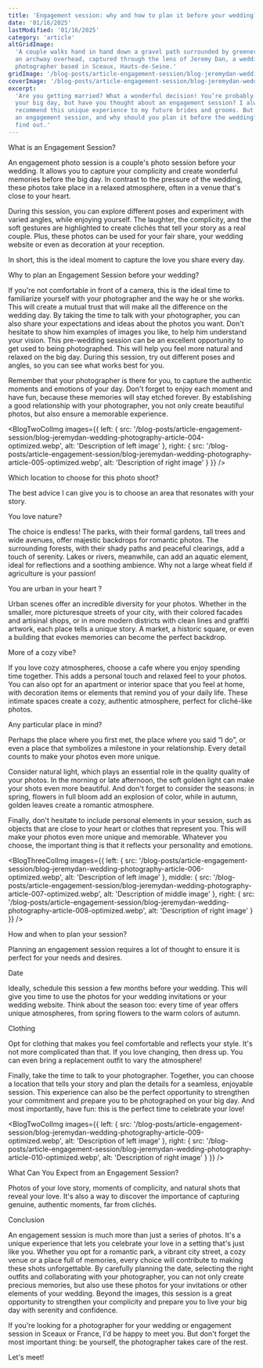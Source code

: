 ```yaml
---
title: 'Engagement session: why and how to plan it before your wedding?'
date: '01/16/2025'
lastModified: '01/16/2025'
category: 'article'
altGridImage:
  'A couple walks hand in hand down a gravel path surrounded by greenery, with
  an archway overhead, captured through the lens of Jeremy Dan, a wedding
  photographer based in Sceaux, Hauts-de-Seine.'
gridImage: '/blog-posts/article-engagement-session/blog-jeremydan-wedding-photography-article-012-optimized.webp'
coverImage: '/blog-posts/article-engagement-session/blog-jeremydan-wedding-photography-article-001-optimized.webp'
excerpt:
  'Are you getting married? What a wonderful decision! You’re probably planning
  your big day, but have you thought about an engagement session? I always
  recommend this unique experience to my future brides and grooms. But what is
  an engagement session, and why should you plan it before the wedding? Let’s
  find out.'
---
```


<BlogTitle level={2}>What is an Engagement Session?</BlogTitle>

<BlogImage
  src='/blog-posts/article-engagement-session/blog-jeremydan-wedding-photography-article-002-optimized.webp'
  alt='Description of your image'
/>

An engagement photo session is a couple's photo session before your wedding. It
allows you to capture your complicity and create wonderful memories before the
big day. In contrast to the pressure of the wedding, these photos take place in
a relaxed atmosphere, often in a venue that's close to your heart.

During this session, you can explore different poses and experiment with varied
angles, while enjoying yourself. The laughter, the complicity, and the soft
gestures are highlighted to create clichés that tell your story as a real
couple. Plus, these photos can be used for your fair share, your wedding website
or even as decoration at your reception.

In short, this is the ideal moment to capture the love you share every day.

<BlogTitle level={2}>
  Why to plan an Engagement Session before your wedding?
</BlogTitle>

<BlogImage
  src='/blog-posts/article-engagement-session/blog-jeremydan-wedding-photography-article-003-optimized.webp'
  alt='Description of your image'
/>

If you're not comfortable in front of a camera, this is the ideal time to
familiarize yourself with your photographer and the way he or she works. This
will create a mutual trust that will make all the difference on the wedding day.
By taking the time to talk with your photographer, you can also share your
expectations and ideas about the photos you want. Don't hesitate to show him
examples of images you like, to help him understand your vision. This
pre-wedding session can be an excellent opportunity to get used to being
photographed. This will help you feel more natural and relaxed on the big day.
During this session, try out different poses and angles, so you can see what
works best for you.

Remember that your photographer is there for you, to capture the authentic
moments and emotions of your day. Don't forget to enjoy each moment and have
fun, because these memories will stay etched forever. By establishing a good
relationship with your photographer, you not only create beautiful photos, but
also ensure a memorable experience.

<BlogTwoColImg
  images={{
    left: {
      src: '/blog-posts/article-engagement-session/blog-jeremydan-wedding-photography-article-004-optimized.webp',
      alt: 'Description of left image'
    },
    right: {
      src: '/blog-posts/article-engagement-session/blog-jeremydan-wedding-photography-article-005-optimized.webp',
      alt: 'Description of right image'
    }
  }}
/>

<BlogTitle level={2}>Which location to choose for this photo shoot?</BlogTitle>

The best advice I can give you is to choose an area that resonates with your
story.

<BlogTitle level={3}>You love nature?</BlogTitle>

The choice is endless! The parks, with their formal gardens, tall trees and wide
avenues, offer majestic backdrops for romantic photos. The surrounding forests,
with their shady paths and peaceful clearings, add a touch of serenity. Lakes or
rivers, meanwhile, can add an aquatic element, ideal for reflections and a
soothing ambience. Why not a large wheat field if agriculture is your passion!

<BlogTitle level={3}>You are urban in your heart ?</BlogTitle>

Urban scenes offer an incredible diversity for your photos. Whether in the
smaller, more picturesque streets of your city, with their colored facades and
artisinal shops, or in more modern districts with clean lines and graffiti
artwork, each place tells a unique story. A market, a historic square, or even a
building that evokes memories can become the perfect backdrop.

<BlogTitle level={3}>More of a cozy vibe?</BlogTitle>

If you love cozy atmospheres, choose a cafe where you enjoy spending time
together. This adds a personal touch and relaxed feel to your photos. You can
also opt for an apartment or interior space that you feel at home, with
decoration items or elements that remind you of your daily life. These intimate
spaces create a cozy, authentic atmosphere, perfect for cliché-like photos.

<BlogTitle level={3}>Any particular place in mind?</BlogTitle>

Perhaps the place where you first met, the place where you said “I do”, or even
a place that symbolizes a milestone in your relationship. Every detail counts to
make your photos even more unique.

Consider natural light, which plays an essential role in the quality quality of
your photos. In the morning or late afternoon, the soft golden light can make
your shots even more beautiful. And don't forget to consider the seasons: in
spring, flowers in full bloom add an explosion of color, while in autumn, golden
leaves create a romantic atmosphere.

Finally, don't hesitate to include personal elements in your session, such as
objects that are close to your heart or clothes that represent you. This will
make your photos even more unique and memorable. Whatever you choose, the
important thing is that it reflects your personality and emotions.

<BlogThreeColImg
  images={{
    left: {
      src: '/blog-posts/article-engagement-session/blog-jeremydan-wedding-photography-article-006-optimized.webp',
      alt: 'Description of left image'
    },
    middle: {
      src: '/blog-posts/article-engagement-session/blog-jeremydan-wedding-photography-article-007-optimized.webp',
      alt: 'Description of middle image'
    },
    right: {
      src: '/blog-posts/article-engagement-session/blog-jeremydan-wedding-photography-article-008-optimized.webp',
      alt: 'Description of right image'
    }
  }}
/>

<BlogTitle level={2}>How and when to plan your session?</BlogTitle>

Planning an engagement session requires a lot of thought to ensure it is perfect
for your needs and desires.

<BlogTitle level={3}>Date</BlogTitle>

Ideally, schedule this session a few months before your wedding. This will give
you time to use the photos for your wedding invitations or your wedding website.
Think about the season too: every time of year offers unique atmospheres, from
spring flowers to the warm colors of autumn.

<BlogTitle level={3}>Clothing</BlogTitle>

Opt for clothing that makes you feel comfortable and reflects your style. It's
not more complicated than that. If you love changing, then dress up. You can
even bring a replacement outfit to vary the atmosphere!

Finally, take the time to talk to your photographer. Together, you can choose a
location that tells your story and plan the details for a seamless, enjoyable
session. This experience can also be the perfect opportunity to strengthen your
commitment and prepare you to be photographed on your big day. And most
importantly, have fun: this is the perfect time to celebrate your love!

<BlogTwoColImg
  images={{
    left: {
      src: '/blog-posts/article-engagement-session/blog-jeremydan-wedding-photography-article-009-optimized.webp',
      alt: 'Description of left image'
    },
    right: {
      src: '/blog-posts/article-engagement-session/blog-jeremydan-wedding-photography-article-010-optimized.webp',
      alt: 'Description of right image'
    }
  }}
/>

<BlogTitle level={2}>What Can You Expect from an Engagement Session?</BlogTitle>

Photos of your love story, moments of complicity, and natural shots that reveal
your love. It's also a way to discover the importance of capturing genuine,
authentic moments, far from clichés.

<BlogTitle level={2}>Conclusion</BlogTitle>

<BlogImage
  src='/blog-posts/article-engagement-session/blog-jeremydan-wedding-photography-article-011-optimized.webp'
  alt='Description of your image'
/>

An engagement session is much more than just a series of photos. It's a unique
experience that lets you celebrate your love in a setting that's just like you.
Whether you opt for a romantic park, a vibrant city street, a cozy venue or a
place full of memories, every choice will contribute to making these shots
unforgettable. By carefully planning the date, selecting the right outfits and
collaborating with your photographer, you can not only create precious memories,
but also use these photos for your invitations or other elements of your
wedding. Beyond the images, this session is a great opportunity to strengthen
your complicity and prepare you to live your big day with serenity and
confidence.

If you're looking for a photographer for your wedding or engagement session in
Sceaux or France, I'd be happy to meet you. But don't forget the most important
thing: be yourself, the photographer takes care of the rest.

<BlogButton className='mt-8' href='/contact'>
  Let's meet!
</BlogButton>
